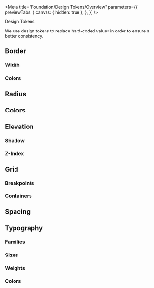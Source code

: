 
<Meta
  title="Foundation/Design Tokens/Overview"
  parameters={{
    previewTabs: {
      canvas: { hidden: true },
    },
  }}
/>

<bal-doc-banner subtitle="Foundation" color="green">
  Design Tokens
</bal-doc-banner>

<bal-doc-lead>We use design tokens to replace hard-coded values in order to ensure a better consistency.</bal-doc-lead>

## Border

### Width

<bal-doc-tokens-border></bal-doc-tokens-border>

### Colors

<bal-doc-tokens-border-colors></bal-doc-tokens-border-colors>

## Radius

<bal-doc-tokens-radius></bal-doc-tokens-radius>

## Colors

<bal-doc-tokens-colors></bal-doc-tokens-colors>

## Elevation

### Shadow

<bal-doc-tokens-shadow></bal-doc-tokens-shadow>

### Z-Index

<bal-doc-tokens-z-index></bal-doc-tokens-z-index>

## Grid

### Breakpoints

<bal-doc-tokens-breakpoints></bal-doc-tokens-breakpoints>

### Containers

<bal-doc-tokens-containers></bal-doc-tokens-containers>

## Spacing

<bal-doc-tokens-spacing></bal-doc-tokens-spacing>

## Typography

### Families

<bal-doc-tokens-font></bal-doc-tokens-font>

### Sizes

<bal-doc-tokens-font-sizes></bal-doc-tokens-font-sizes>

### Weights

<bal-doc-tokens-font-weight></bal-doc-tokens-font-weight>

### Colors

<bal-doc-tokens-font-colors></bal-doc-tokens-font-colors>

<bal-doc-github link="/stories/foundation/design-tokens/00-overview.stories.mdx"></bal-doc-github>
